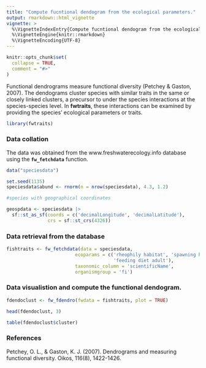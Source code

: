 ```yaml
---
title: "Compute fucntional dendogram from the ecological parameters."
output: rmarkdown::html_vignette
vignette: >
  %\VignetteIndexEntry{Compute fucntional dendogram from the ecological parameters.}
  %\VignetteEngine{knitr::rmarkdown}
  %\VignetteEncoding{UTF-8}
---
```


```r
knitr::opts_chunk$set(
  collapse = TRUE,
  comment = "#>"
)
```
Functional dendrograms measure functional diversity (Petchey & Gaston, 2007). The dendograms cluster species with similar traits in the same or closely linked clusters, a precursor to under the species interactions at the species-species level. In **fwtraits**, these interactions can be examined by providing the species' ecological parameters or traits.


```r
library(fwtraits)
```

### Data collation
The data was obtained from the www.freshwaterecology.info database using the **`fw_fetchdata`** function.

```r

data("speciesdata")

set.seed(1135)
speciesdata$abund <- rnorm(n = nrow(speciesdata), 4.3, 1.2)

#species with geographical coordinates

geospdata <- speciesdata |> 
  sf::st_as_sf(coords = c('decimalLongitude', 'decimalLatitude'), 
               crs = sf::st_crs(4326))

```

### Data retrieval from the database

```r

fishtraits <- fw_fetchdata(data = speciesdata, 
                         ecoparams = c('rheophily habitat', 'spawning habitat',
                                       'feeding diet adult'), 
                         taxonomic_column = 'scientificName',
                         organismgroup = 'fi')

```

### Data visualistion and compute the functional dendogram.

```r


fdendoclust <- fw_fdendro(fwdata = fishtraits, plot = TRUE)

head(fdendoclust, 3)

table(fdendoclust$cluster)

```

### References

Petchey, O. L., & Gaston, K. J. (2007). Dendrograms and measuring functional diversity. Oikos, 116(8), 1422-1426.











